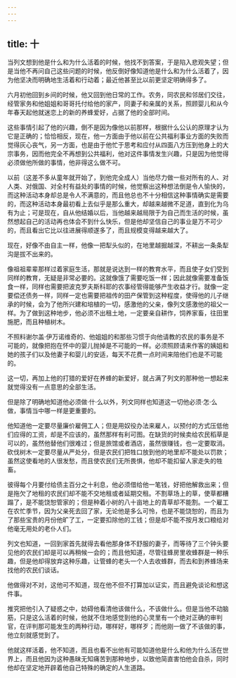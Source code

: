 ```yaml
---
---
---
```

title: 十
---



当列文想到他是什么和为什么活着的时候，他找不到答案，于是陷入悲观失望；但是当他不再问自己这些问题的时候，他反倒好像知道他是什么和为什么活着了，因为他坚决而明确地生活着和行动着；最近他甚至比以前更坚定明确得多了。

六月初他回到乡间的时候，他又回到他日常的工作。农务，同农民和邻居们交往，经管家务和他姐姐和哥哥托付给他的家产，同妻子和亲属的关系，照顾婴儿和从今年春天起他就迷恋上的新的养蜂爱好，占据了他的全部时间。

这些事情引起了他的兴趣，倒不是因为像他以前那样，根据什么公认的原理才认为它是正确的；恰恰相反，现在，他一方面由于他以前在公共福利事业方面的失败而觉得灰心丧气，另一方面，也是由于他忙于思考和应付从四面八方压到他身上的大宗事务，因而他完全不再想到公共福利，他对这件事情发生兴趣，只是因为他觉得必须做他所做的事情，他非得这么做不可。

以前（这差不多从童年就开始了，到他完全成人）当他尽力做一些对所有的人、对人类、对俄国、对全村有益处的事情的时候，他觉察出这种想法倒是令人愉快的，而这种活动本身却总是令人不满意的，而且他总也不十分相信这种事情确实是需要的，而这种活动本身最初看上去似乎是那么重大，却越来越微不足道，直到化为乌有为止；可是现在，自从他结婚以后，当他越来越局限于为自己而生活的时候，虽然想起自己的活动再也体会不到什么快乐，但是他却坚信自己的事业是万不可少的，而且看出它比以往进展得顺遂多了，而且规模变得越来越大了。

现在，好像不由自主一样，他像一把犁头似的，在地里越掘越深，不耕出一条条犁沟是拔不出来的。

像祖祖辈辈那样过着家庭生活，那就是说达到一样的教育水平，而且使子女们受到同样的教育，无疑是非常必要的。这就像饿了需要吃饭一样；因此就像需要准备饭食一样，同样也需要把波克罗夫斯科耶的农事经管得能够产生收益才行。就像一定要偿还债务一样，同样一定也需要把祖传的田产保管到这种程度，使得他的儿子继承的时候，会为了他所兴建和培植的一切，感激他的父亲，像列文感激他的祖父一样。为了做到这种地步，他必须不出租土地，一定要亲自耕作，饲养家畜，往田里施肥，而且种植树木。

不照料谢尔盖·伊万诺维奇的、他姐姐的和那些习惯于向他请教的农民的事务是不可能的，就像把抱在怀中的婴儿抛掉是不可能的一样。必须照顾请来作客的姨姐和她的孩子们以及他妻子和婴儿的安适，每天不花费一点时间来陪他们也是不可能的。

这一切，再加上他的打猎的爱好在养蜂的新爱好，就占满了列文的那种他一想起来就觉得没有一点意思的全部生活。

但是除了明确地知道他必须做·什·么以外，列文同样也知道这一切他必须·怎·么做，事情当中哪一样是更重要的。

他知道他一定要尽量廉价雇佣工人；但是用奴役办法来雇人，以预付的方式压低他们应得的工资，却是不应该的，虽然那样有利可图。在缺货的时候卖给农民稻草是可以的，虽然他替他们很难过；但是旅馆或者酒店，虽然很赚钱，也一定要取消。砍伐树木一定要尽量从严处分，但是农民们把牲口放到他的地里却不能处以罚款；虽然这使看地的人很发愁，而且使农民们无所畏惧，他却不能扣留人家走失的牲畜。

彼得每个月要付给债主百分之十利息，他必须借给他一笔钱，好把他解救出来；但是拖欠了地租的农民们却不能不交地租或者延期交租。不割草场上的草，使草都糟蹋了，是不能饶恕管家的；但是种着小树的八十亩地上的青草却不能割。一个雇工在农忙季节，因为父亲死去回了家，无论他是多么可怜，也是不能饶恕的，而且为了那些宝贵的月份他旷了工，一定要扣除他的工钱；但是却不能不按月发口粮给对他毫无用处的老仆人们。

列文也知道，一回到家首先就得去看他那身体不舒服的妻子，而等待了三个钟头要见他的农民们却是可以再稍候一会的；而且他知道，尽管往蜂房里收蜂群是一种乐趣，但是他却得放弃这种乐趣，让管蜂的老头一个人去收蜂群，而去和到养蜂场来找他的农民们谈话。

他做得对不对，这他可不知道，现在他不但不打算加以证实，而且避免谈论和想这件事。

推究把他引入了疑惑之中，妨碍他看清他该做什么，不该做什么。但是当他不动脑筋，只是这么活着的时候，他就不住地感觉到他的心灵里有一个绝对正确的审判官，在评判那可能发生的两种行动，哪样好，哪样歹；而他刚一做了不该做的事，他立刻就感觉到了。

他就这样活着，他不知道，而且也看不出他有可能知道他是什么和他为什么活在世界上，而且他因为这种愚昧无知痛苦到那种地步，以致他简直害怕他会自杀，同时他却在坚定地开辟着他自己特殊的确定的人生道路。